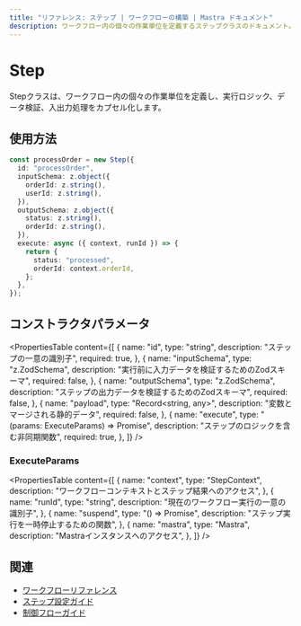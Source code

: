```yaml
---
title: "リファレンス: ステップ | ワークフローの構築 | Mastra ドキュメント"
description: ワークフロー内の個々の作業単位を定義するステップクラスのドキュメント。
---
```


# Step

Stepクラスは、ワークフロー内の個々の作業単位を定義し、実行ロジック、データ検証、入出力処理をカプセル化します。

## 使用方法

```typescript
const processOrder = new Step({
  id: "processOrder",
  inputSchema: z.object({
    orderId: z.string(),
    userId: z.string(),
  }),
  outputSchema: z.object({
    status: z.string(),
    orderId: z.string(),
  }),
  execute: async ({ context, runId }) => {
    return {
      status: "processed",
      orderId: context.orderId,
    };
  },
});
```

## コンストラクタパラメータ

<PropertiesTable
  content={[
    {
      name: "id",
      type: "string",
      description: "ステップの一意の識別子",
      required: true,
    },
    {
      name: "inputSchema",
      type: "z.ZodSchema",
      description: "実行前に入力データを検証するためのZodスキーマ",
      required: false,
    },
    {
      name: "outputSchema",
      type: "z.ZodSchema",
      description: "ステップの出力データを検証するためのZodスキーマ",
      required: false,
    },
    {
      name: "payload",
      type: "Record<string, any>",
      description: "変数とマージされる静的データ",
      required: false,
    },
    {
      name: "execute",
      type: "(params: ExecuteParams) => Promise<any>",
      description: "ステップのロジックを含む非同期関数",
      required: true,
    },
  ]}
/>

### ExecuteParams

<PropertiesTable
  content={[
    {
      name: "context",
      type: "StepContext",
      description: "ワークフローコンテキストとステップ結果へのアクセス",
    },
    {
      name: "runId",
      type: "string",
      description: "現在のワークフロー実行の一意の識別子",
    },
    {
      name: "suspend",
      type: "() => Promise<void>",
      description: "ステップ実行を一時停止するための関数",
    },
    {
      name: "mastra",
      type: "Mastra",
      description: "Mastraインスタンスへのアクセス",
    },
  ]}
/>

## 関連

- [ワークフローリファレンス](./workflow.mdx)
- [ステップ設定ガイド](../../docs/workflows/steps.mdx)
- [制御フローガイド](../../docs/workflows/control-flow.mdx)
